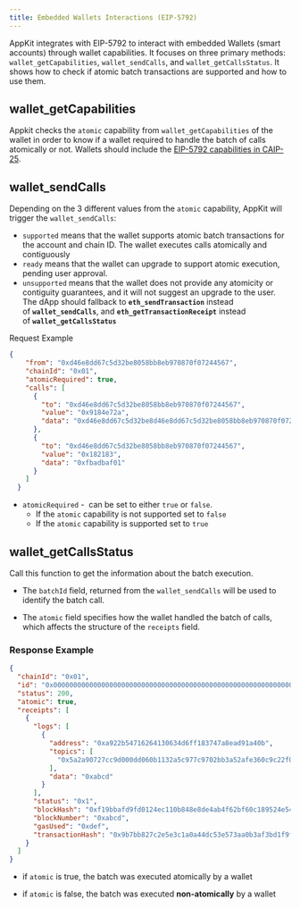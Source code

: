 ```yaml
---
title: Embedded Wallets Interactions (EIP-5792)
---
```


AppKit integrates with EIP-5792 to interact with embedded Wallets (smart accounts) through wallet capabilities. It focuses on three primary methods: `wallet_getCapabilities`, `wallet_sendCalls`, and `wallet_getCallsStatus`. It shows how to check if atomic batch transactions are supported and how to use them.

## wallet_getCapabilities

Appkit checks the `atomic` capability from `wallet_getCapabilities` of the wallet in order to know if a wallet required to handle the batch of calls atomically or not.
Wallets should include the [EIP-5792 capabilities in CAIP-25](/walletkit/android/eip5792#wallet-response). 

## wallet_sendCalls

Depending on the 3 different values from the `atomic` capability, AppKit will trigger the `wallet_sendCalls`:

- `supported` means that the wallet supports atomic batch transactions for the account and chain ID. The wallet executes calls atomically and contiguously
- `ready` means that the wallet can upgrade to support atomic execution, pending user approval.
- `unsupported` means that the wallet does not provide any atomicity or contiguity guarantees, and it will not suggest an upgrade to the user. The dApp should fallback to **`eth_sendTransaction`** instead of **`wallet_sendCalls`**, and **`eth_getTransactionReceipt`** instead of **`wallet_getCallsStatus`**

Request Example
```json
{
    "from": "0xd46e8dd67c5d32be8058bb8eb970870f07244567",
    "chainId": "0x01",
    "atomicRequired": true,
    "calls": [
      {
        "to": "0xd46e8dd67c5d32be8058bb8eb970870f07244567",
        "value": "0x9184e72a",
        "data": "0xd46e8dd67c5d32be8d46e8dd67c5d32be8058bb8eb970870f072445675058bb8eb970870f072445675"
      },
      {
        "to": "0xd46e8dd67c5d32be8058bb8eb970870f07244567",
        "value": "0x182183",
        "data": "0xfbadbaf01"
      }
    ]
  }
  ```

  - `atomicRequired` -  can be set to either `true` or `false`.
    - If the `atomic` capability is not supported set to `false`
    - If the `atomic` capability is supported set to `true`

## wallet_getCallsStatus

Call this function to get the information about the batch execution. 

- The `batchId` field, returned from the `wallet_sendCalls` will be used to identify the batch call.

- The `atomic` field specifies how the wallet handled the batch of calls, which affects the structure of the `receipts` field.

### Response Example

```json
{
  "chainId": "0x01",
  "id": "0x00000000000000000000000000000000000000000000000000000000000000000e670ec64341771606e55d6b4ca35a1a6b75ee3d5145a99d05921026d1527331",
  "status": 200,
  "atomic": true,
  "receipts": [
    {
      "logs": [
        {
          "address": "0xa922b54716264130634d6ff183747a8ead91a40b",
          "topics": [
            "0x5a2a90727cc9d000dd060b1132a5c977c9702bb3a52afe360c9c22f0e9451a68"
          ],
          "data": "0xabcd"
        }
      ],
      "status": "0x1",
      "blockHash": "0xf19bbafd9fd0124ec110b848e8de4ab4f62bf60c189524e54213285e7f540d4a",
      "blockNumber": "0xabcd",
      "gasUsed": "0xdef",
      "transactionHash": "0x9b7bb827c2e5e3c1a0a44dc53e573aa0b3af3bd1f9f5ed03071b100bb039eaff"
    }
  ]
}
```

- if `atomic` is true, the batch was executed atomically by a wallet

- if `atomic` is false, the batch was executed **non-atomically** by a wallet